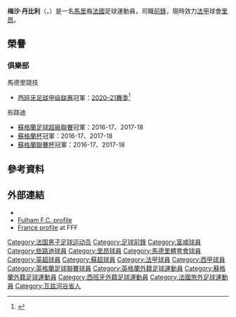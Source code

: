 {{noteTA|G1=足球|G2=EPL|G3=FAcup|G4=uefa
|T=zh-hans:穆萨·登贝莱; zh-hk:梅沙·丹比利;
|1=zh-hans:穆萨; zh-hk:梅沙;
|2=zh-hans:登贝莱; zh-hk:丹比利;
}}
{{About|法國足球員|同名的比利時足球員|穆萨·德姆贝勒}}
{{Infobox football biography
| name                = 梅沙·丹比利<br>''Moussa Dembélé''
| image               = Ryheem Sheckleford 2015-08-14 1.jpg
| image_size          = 
| caption             = 
| fullname            = Moussa Dembélé
| birth_date          = {{birth date and age|1996|7|12|df=yes}}<ref name="fulhamprofile">{{cite web|url=http://www.fulhamfc.com/the-teams/u18s/player-profiles/moussa-dembele|title=Moussa Dembele profile|publisher=Fulham FC|date=30 November 2013|accessdate=30 November 2013|deadurl=yes|archiveurl=https://web.archive.org/web/20131210134223/http://www.fulhamfc.com/the-teams/u18s/player-profiles/moussa-dembele|archivedate=2013年12月10日}}</ref>
| birth_place         = [[法國|法國]][[蓬图瓦兹|蓬图瓦兹]]
| height              = {{height|m=1.83}}<ref name="fulhamprofile"/>
| position            = [[前鋒_(足球)|前鋒]]
| currentclub = [[奥林匹克里昂|里昂]]
| clubnumber = 9
| youthyears1         = 2002–2004
| youthclubs1         = US Cergy Clos
| youthyears2         = 2004–2012
| youthclubs2         = [[巴黎圣日耳曼足球俱乐部|巴黎聖日耳門]]
| youthyears3         = 2012–2013
| youthclubs3         = [[富咸足球會|富咸]]
| years1              = 2013–2016
| clubs1              = [[富咸足球會|富咸]]
| caps1               = 56
| goals1              = 15
| years2              = 2016–2018
| clubs2              = [[些路迪足球會|些路迪]]
| caps2               = 55
| goals2              = 26
| years3              = 2018–
| clubs3              = [[奥林匹克里昂|里昂]]
| caps3               = 77
| goals3              = 32
| years4              = 2021
| clubs4 = → [[马德里竞技俱乐部|马德里竞技]] (外租)
| caps4               = 5
| goals4              = 0
| nationalyears1      = 2011–2012
| nationalteam1       = [[法國16歲以下國家足球隊|法國U16]]
| nationalcaps1       = 14
| nationalgoals1      = 4
| nationalyears2      = 2013
| nationalteam2       = [[法國17歲以下國家足球隊|法國U17]]
| nationalcaps2       = 3
| nationalgoals2      = 0
| nationalyears3      = 2013–2014
| nationalteam3       = [[法國18歲以下國家足球隊|法國U18]]
| nationalcaps3       = 3
| nationalgoals3      = 1
| nationalyears4      = 2014–2015
| nationalteam4       = [[法國19歲以下國家足球隊|法國U19]]
| nationalcaps4       = 10
| nationalgoals4      = 5
| nationalyears5      = 2015–2016
| nationalteam5       = [[法國20歲以下國家足球隊|法國U20]]
| nationalcaps5       = 4
| nationalgoals5      = 0
| nationalyears6 = 2016–2019
| nationalteam6 = [[法國21歲以下國家足球隊|法國U21]]
| nationalcaps6 = 25
| nationalgoals6 = 13
| medaltemplates      = 
| club-update         = 2018年8月31日
| nationalteam-update = 2018年5月29日
}}
'''梅沙·丹比利'''（{{lang-fr|'''Moussa Dembélé'''}}，{{bd|1996年|7月12日|catIdx=Dembélé, Moussa}}）是一名[[馬里|馬里]]裔[[法國|法國]]足球運動員，司職[[前鋒_(足球)|前鋒]]，現時效力[[法甲|法甲]]球會[[奥林匹克里昂|里昂]]。


==榮譽==
===俱樂部===
;{{flagicon|ESP}} 馬德里競技
* [[西班牙足球甲级联赛|西班牙足球甲级联赛]]冠軍：[[2020–21賽季西班牙足球甲級聯賽|2020–21賽季]]<ref>{{cite web |url=https://www.espn.com/soccer/atletico-madrid-espatletico_madrid/story/4387143/atletico-madrid-beat-real-madrid-to-la-liga-title-in-final-day-drama|title=Atletico Madrid beat Real Madrid to La Liga title in final day drama|publisher=ESPN |date=2021-05-22}}</ref>

;{{flagicon|Scotland}} 些路迪
* [[蘇格蘭足球超級聯賽|蘇格蘭足球超級聯賽]]冠軍：2016-17、2017-18
* [[蘇格蘭杯|蘇格蘭杯]]冠軍：2016-17、2017-18
* [[蘇格蘭聯賽杯|蘇格蘭聯賽杯]]冠軍：2016-17、2017-18

== 參考資料 ==
{{reflist}}

== 外部連結 ==
*{{soccerbase|id=73784|name=Moussa Dembélé}}
*[https://web.archive.org/web/20140901092115/http://www.fulhamfc.com/player-profiles/moussa-dembele Fulham F.C. profile]
*[http://www.fff.fr/equipes-de-france/tous-les-joueurs/fiche-joueur/2328119494-moussa-dembele France profile] at FFF

{{DEFAULTSORT:Dembele, Moussa}}
{{里昂球員名單}}

[[Category:法国男子足球运动员|Category:法国男子足球运动员]]
[[Category:足球前鋒|Category:足球前鋒]]
[[Category:富咸球員|Category:富咸球員]]
[[Category:些路迪球員|Category:些路迪球員]]
[[Category:里昂球員|Category:里昂球員]]
[[Category:馬德里體育會球員|Category:馬德里體育會球員]]
[[Category:英超球員|Category:英超球員]]
[[Category:蘇超球員|Category:蘇超球員]]
[[Category:法甲球員|Category:法甲球員]]
[[Category:西甲球員|Category:西甲球員]]
[[Category:英格蘭足球聯賽球員|Category:英格蘭足球聯賽球員]]
[[Category:英格蘭外籍足球運動員|Category:英格蘭外籍足球運動員]]
[[Category:蘇格蘭外籍足球運動員|Category:蘇格蘭外籍足球運動員]]
[[Category:西班牙外籍足球運動員|Category:西班牙外籍足球運動員]]
[[Category:法國旅外足球運動員|Category:法國旅外足球運動員]]
[[Category:瓦兹河谷省人|Category:瓦兹河谷省人]]